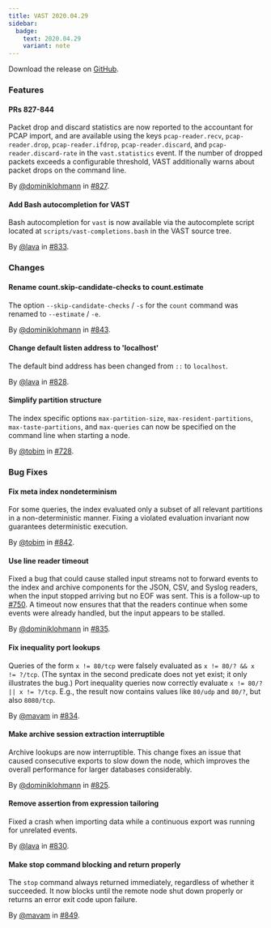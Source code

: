 ```yaml
---
title: VAST 2020.04.29
sidebar:
  badge:
    text: 2020.04.29
    variant: note
---
```


Download the release on [GitHub](https://github.com/tenzir/tenzir/releases/tag/2020.04.29).

### Features

#### PRs 827-844

Packet drop and discard statistics are now reported to the accountant for PCAP
import, and are available using the keys `pcap-reader.recv`, `pcap-reader.drop`,
`pcap-reader.ifdrop`, `pcap-reader.discard`, and `pcap-reader.discard-rate` in
the `vast.statistics` event. If the number of dropped packets exceeds a
configurable threshold, VAST additionally warns about packet drops on the
command line.

By [@dominiklohmann](https://github.com/dominiklohmann) in [#827](https://github.com/tenzir/tenzir/pull/827).

#### Add Bash autocompletion for VAST

Bash autocompletion for `vast` is now available via the autocomplete script
located at `scripts/vast-completions.bash` in the VAST source tree.

By [@lava](https://github.com/lava) in [#833](https://github.com/tenzir/tenzir/pull/833).

### Changes

#### Rename count.skip-candidate-checks to count.estimate

The option `--skip-candidate-checks` / `-s` for the `count` command was renamed
to `--estimate` / `-e`.

By [@dominiklohmann](https://github.com/dominiklohmann) in [#843](https://github.com/tenzir/tenzir/pull/843).

#### Change default listen address to 'localhost'

The default bind address has been changed from `::` to `localhost`.

By [@lava](https://github.com/lava) in [#828](https://github.com/tenzir/tenzir/pull/828).

#### Simplify partition structure

The index specific options `max-partition-size`, `max-resident-partitions`,
`max-taste-partitions`, and `max-queries` can now be specified on the command
line when starting a node.

By [@tobim](https://github.com/tobim) in [#728](https://github.com/tenzir/tenzir/pull/728).

### Bug Fixes

#### Fix meta index nondeterminism

For some queries, the index evaluated only a subset of all relevant partitions
in a non-deterministic manner. Fixing a violated evaluation invariant now
guarantees deterministic execution.

By [@tobim](https://github.com/tobim) in [#842](https://github.com/tenzir/tenzir/pull/842).

#### Use line reader timeout

Fixed a bug that could cause stalled input streams not to forward events to the
index and archive components for the JSON, CSV, and Syslog readers, when the
input stopped arriving but no EOF was sent. This is a follow-up to
[#750](https://github.com/tenzir/vast/pull/750). A timeout now ensures that that
the readers continue when some events were already handled, but the input
appears to be stalled.

By [@dominiklohmann](https://github.com/dominiklohmann) in [#835](https://github.com/tenzir/tenzir/pull/835).

#### Fix inequality port lookups

Queries of the form `x != 80/tcp` were falsely evaluated as `x != 80/? && x !=
?/tcp`. (The syntax in the second predicate does not yet exist; it only
illustrates the bug.) Port inequality queries now correctly evaluate `x != 80/?
|| x != ?/tcp`. E.g., the result now contains values like `80/udp` and `80/?`,
but also `8080/tcp`.

By [@mavam](https://github.com/mavam) in [#834](https://github.com/tenzir/tenzir/pull/834).

#### Make archive session extraction interruptible

Archive lookups are now interruptible. This change fixes an issue that caused
consecutive exports to slow down the node, which improves the overall
performance for larger databases considerably.

By [@dominiklohmann](https://github.com/dominiklohmann) in [#825](https://github.com/tenzir/tenzir/pull/825).

#### Remove assertion from expression tailoring

Fixed a crash when importing data while a continuous export was running for
unrelated events.

By [@lava](https://github.com/lava) in [#830](https://github.com/tenzir/tenzir/pull/830).

#### Make stop command blocking and return properly

The `stop` command always returned immediately, regardless of whether it
succeeded. It now blocks until the remote node shut down properly or returns an
error exit code upon failure.

By [@mavam](https://github.com/mavam) in [#849](https://github.com/tenzir/tenzir/pull/849).
